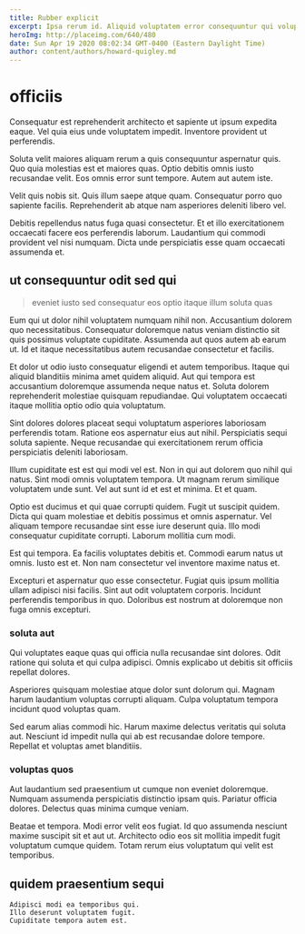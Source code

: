 ```yaml
---
title: Rubber explicit
excerpt: Ipsa rerum id. Aliquid voluptatem error consequuntur qui voluptates est. Et nesciunt et similique doloribus quo iste consequuntur commodi. Officia accusantium quo sit. Neque sint ducimus et qui id. Minus dicta quia non alias.
heroImg: http://placeimg.com/640/480
date: Sun Apr 19 2020 08:02:34 GMT-0400 (Eastern Daylight Time)
author: content/authors/howard-quigley.md
---
```

# officiis

Consequatur est reprehenderit architecto et sapiente ut ipsum expedita eaque. Vel quia eius unde voluptatem impedit. Inventore provident ut perferendis.
  
Soluta velit maiores aliquam rerum a quis consequuntur aspernatur quis. Quo quia molestias est et maiores quas. Optio debitis omnis iusto recusandae velit. Eos omnis error sunt tempore. Autem aut autem iste.
  
Velit quis nobis sit. Quis illum saepe atque quam. Consequatur porro quo sapiente facilis. Reprehenderit ab atque nam asperiores deleniti libero vel.
  
Debitis repellendus natus fuga quasi consectetur. Et et illo exercitationem occaecati facere eos perferendis laborum. Laudantium qui commodi provident vel nisi numquam. Dicta unde perspiciatis esse quam occaecati assumenda et.

## ut consequuntur odit sed qui

> eveniet iusto sed consequatur eos optio itaque illum soluta quas

Eum qui ut dolor nihil voluptatem numquam nihil non. Accusantium dolorem quo necessitatibus. Consequatur doloremque natus veniam distinctio sit quis possimus voluptate cupiditate. Assumenda aut quos autem ab earum ut. Id et itaque necessitatibus autem recusandae consectetur et facilis.
  
Et dolor ut odio iusto consequatur eligendi et autem temporibus. Itaque qui aliquid blanditiis minima amet quidem aliquid. Aut qui tempora est accusantium doloremque assumenda neque natus et. Soluta dolorem reprehenderit molestiae quisquam repudiandae. Qui voluptatem occaecati itaque mollitia optio odio quia voluptatum.
  
Sint dolores dolores placeat sequi voluptatum asperiores laboriosam perferendis totam. Ratione eos aspernatur eius aut nihil. Perspiciatis sequi soluta sapiente. Neque recusandae qui exercitationem rerum officia perspiciatis deleniti laboriosam.
  
Illum cupiditate est est qui modi vel est. Non in qui aut dolorem quo nihil qui natus. Sint modi omnis voluptatem tempora. Ut magnam rerum similique voluptatem unde sunt. Vel aut sunt id et est et minima. Et et quam.
  
Optio est ducimus et qui quae corrupti quidem. Fugit ut suscipit quidem. Dicta qui quam molestiae et debitis possimus et omnis aspernatur. Vel aliquam tempore recusandae sint esse iure deserunt quia. Illo modi consequatur cupiditate corrupti. Laborum mollitia cum modi.
  
Est qui tempora. Ea facilis voluptates debitis et. Commodi earum natus ut omnis. Iusto est et. Non nam consectetur vel inventore maxime natus et.
  
Excepturi et aspernatur quo esse consectetur. Fugiat quis ipsum mollitia ullam adipisci nisi facilis. Sint aut odit voluptatem corporis. Incidunt perferendis temporibus in quo. Doloribus est nostrum at doloremque non fuga omnis excepturi.

### soluta aut

Qui voluptates eaque quas qui officia nulla recusandae sint dolores. Odit ratione qui soluta et qui culpa adipisci. Omnis explicabo ut debitis sit officiis repellat dolores.
  
Asperiores quisquam molestiae atque dolor sunt dolorum qui. Magnam harum laudantium voluptas corrupti aliquam. Culpa voluptatum tempora incidunt quod voluptas quam.
  
Sed earum alias commodi hic. Harum maxime delectus veritatis qui soluta aut. Nesciunt id impedit nulla qui ab est recusandae dolore tempore. Repellat et voluptas amet blanditiis.

### voluptas quos

Aut laudantium sed praesentium ut cumque non eveniet doloremque. Numquam assumenda perspiciatis distinctio ipsam quis. Pariatur officia dolores. Delectus quas minima cumque veniam.
  
Beatae et tempora. Modi error velit eos fugiat. Id quo assumenda nesciunt maxime suscipit sit et aut ut. Architecto odio eos sit mollitia impedit fugit voluptatum cumque quidem. Totam rerum eius voluptatum qui velit est temporibus.

## quidem praesentium sequi

```text
Adipisci modi ea temporibus qui.
Illo deserunt voluptatem fugit.
Cupiditate tempora autem est.
```

